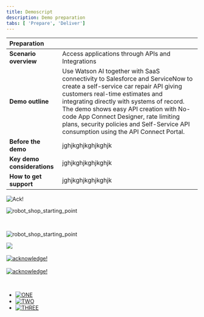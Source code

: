 ```yaml
---
title: Demoscript
description: Demo preparation
tabs: [ 'Prepare', 'Deliver']
---
```



| Preparation| |
| :---         | :--- |
| **Scenario overview** | Access applications through APIs and Integrations |
| **Demo outline** | Use Watson AI together with SaaS connectivity to Salesforce and ServiceNow to create a self-service car repair API giving customers real-time estimates and integrating directly with systems of record. The demo shows easy API creation with No-code App Connect Designer, rate limiting plans, security policies and Self-Service API consumption using the API Connect Portal. |
| **Before the demo** | jghjkghjkghjkghjk |
| **Key demo considerations** | jghjkghjkghjkghjk |
| **How to get support** | jghjkghjkghjkghjk |

![Ack!](acknowledge.png)

![robot_shop_starting_point](./images/robot_shop_starting_point_600.png)

<br/>

![robot_shop_starting_point](robot_shop_starting_point_600.png)


![](images/./images/acknowledge.png)
<br/><br/>
 <a href="images/acknowledge.png?w=1000">
   <img alt="acknowledge!" src="./images/acknowledge.png?w=600"></img>
 </a>
<br/><br/>
 <a href="acknowledge.png?w=1000">
   <img alt="acknowledge!" src="acknowledge.png?w=600"></img>
 </a>

 <br/>

  <ul>
  <li>
    <a class="gallery-demo" href="./images/acknowledge.png?w=600">
      <img src="./images/acknowledge.png?w=300" alt="ONE"></img>
    </a>
  </li>
  <li>
    <a class="gallery-demo" href="./images/acknowledge.png?w=600">
      <img src="./images/acknowledge.png?w=200" alt="TWO"></img>
    </a>
  </li>
  <li>
    <a class="gallery-demo" href="./images/acknowledge.png?w=600">
      <img src="./images/acknowledge.png?w=100" alt="THREE"></img>
    </a>
  </li>
</ul>
